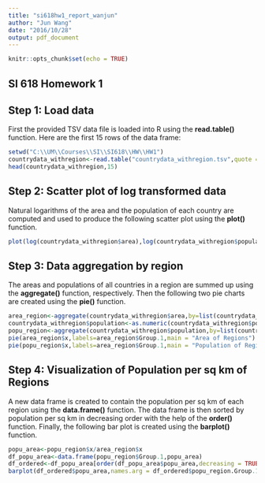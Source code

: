 ---
title: "si618hw1_report_wanjun"
author: "Jun Wang"
date: "2016/10/28"
output: pdf_document
---

```{r setup, include=FALSE}
knitr::opts_chunk$set(echo = TRUE)
```

## SI 618 Homework 1
## Step 1: Load data

First the provided TSV data file is loaded into R using the **read.table()** function. Here are the first 15 rows of the data frame:

```{r echo=FALSE}
setwd("C:\\UM\\Courses\\SI\\SI618\\HW\\HW1")
countrydata_withregion<-read.table("countrydata_withregion.tsv",quote = "\"",head=TRUE,sep="\t")
head(countrydata_withregion,15)
```

## Step 2: Scatter plot of log transformed data

Natural logarithms of the area and the population of each country are computed and used to produce the following scatter plot using the **plot()** function.

```{r echo=FALSE}
plot(log(countrydata_withregion$area),log(countrydata_withregion$population))
```

## Step 3: Data aggregation by region
The areas and populations of all countries in a region are summed up using the **aggregate()** function, respectively. Then the following two pie charts are created using the **pie()** function.

```{r echo=FALSE}
area_region<-aggregate(countrydata_withregion$area,by=list(countrydata_withregion$region),FUN=sum)
countrydata_withregion$population<-as.numeric(countrydata_withregion$population)
popu_region<-aggregate(countrydata_withregion$population,by=list(countrydata_withregion$region),FUN=sum)
pie(area_region$x,labels=area_region$Group.1,main = "Area of Regions")
pie(popu_region$x,labels=area_region$Group.1,main = "Population of Regions")
```

## Step 4: Visualization of Population per sq km of Regions
A new data frame is created to contain the population per sq km of each region using the **data.frame()** function. The data frame is then sorted by population per sq km in decreasing order with the help of the **order()** function. Finally, the following bar plot is created using the **barplot()** function.

```{r echo=FALSE}
popu_area<-popu_region$x/area_region$x
df_popu_area<-data.frame(popu_region$Group.1,popu_area)
df_ordered<-df_popu_area[order(df_popu_area$popu_area,decreasing = TRUE),]
barplot(df_ordered$popu_area,names.arg = df_ordered$popu_region.Group.1,xlab = "Population per sq km of Regions",cex.names = 0.45,cex.axis = 0.53,cex.lab=0.53)
```